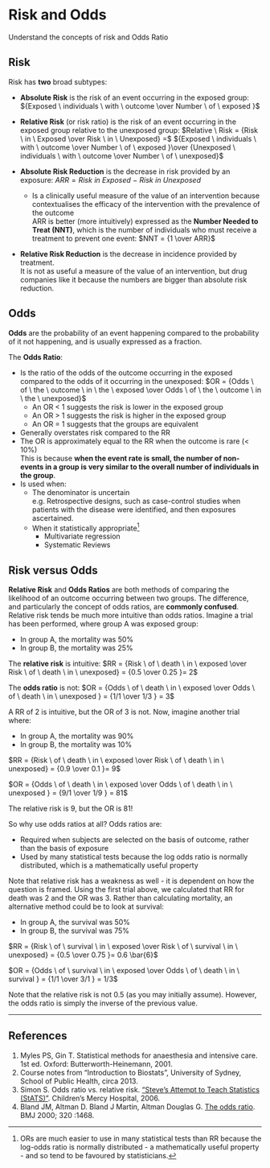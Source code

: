 # Risk and Odds

:::dual
Understand the concepts of risk and Odds Ratio
:::

## Risk

Risk has **two** broad subtypes:

* **Absolute Risk** is the risk of an event occurring in the exposed group: ${Exposed \ individuals \ with \ outcome \over Number \ of \ exposed }$
* **Relative Risk** (or risk ratio) is the risk of an event occurring in the exposed group relative to the unexposed group: $Relative \ Risk = {Risk \ in \ Exposed \over Risk \ in \ Unexposed} =$ ${Exposed \ individuals \ with \ outcome \over Number \ of \ exposed }\over {Unexposed \ individuals \ with \ outcome \over Number \ of \ unexposed}$


* **Absolute Risk Reduction** is the decrease in risk provided by an exposure: $ARR = Risk \ in \ Exposed \ - \ Risk \ in \ Unexposed$
    * Is a clinically useful measure of the value of an intervention because contextualises the efficacy of the intervention with the prevalence of the outcome\
    ARR is better (more intuitively) expressed as the **Number Needed to Treat (NNT)**, which is the number of individuals who must receive a treatment to prevent one event: $NNT = {1 \over ARR}$
* **Relative Risk Reduction** is the decrease in incidence provided by treatment.\
It is not as useful a measure of the value of an intervention, but drug companies like it because the numbers are bigger than absolute risk reduction.


## Odds

**Odds** are the probability of an event happening compared to the probability of it not happening, and is usually expressed as a fraction.

The **Odds Ratio**:

* Is the ratio of the odds of the outcome occurring in the exposed compared to the odds of it occurring in the unexposed: $OR = {Odds \ of \ the \ outcome \ in \ the \ exposed \over Odds \ of \ the \ outcome \ in \ the \ unexposed}$
    * An OR < 1 suggests the risk is lower in the exposed group
    * An OR > 1 suggests the risk is higher in the exposed group
    * An OR = 1 suggests that the groups are equivalent
* Generally overstates risk compared to the RR
* The OR is approximately equal to the RR when the outcome is rare (< 10%)\
This is because **when the event rate is small, the number of non-events in a group is very similar to the overall number of individuals in the group**.
* Is used when:
    * The denominator is uncertain\
    e.g. Retrospective designs, such as case-control studies when patients with the disease were identified, and then exposures ascertained.
    * When it statistically appropriate^[ORs are much easier to use in many statistical tests than RR because the log-odds ratio is normally distributed - a mathematically useful property - and so tend to be favoured by statisticians.]
        * Multivariate regression
        * Systematic Reviews


## Risk versus Odds

**Relative Risk** and **Odds Ratios** are both methods of comparing the likelihood of an outcome occurring between two groups. The difference, and particularly the concept of odds ratios, are **commonly confused**. Relative risk tends be much more intuitive than odds ratios. Imagine a trial has been performed, where group A was exposed group:

* In group A, the mortality was 50%
* In group B, the mortality was 25%

The **relative risk** is intuitive: $RR = {Risk \ of \ death \ in \ exposed \over Risk \ of \ death \ in \ unexposed} = {0.5 \over 0.25 }= 2$

The **odds ratio** is not: $OR = {Odds \ of \ death \ in \ exposed \over Odds \ of \ death \ in \ unexposed } = {1/1 \over 1/3 } = 3$

A RR of 2 is intuitive, but the OR of 3 is not. Now, imagine another trial where:

* In group A, the mortality was 90%
* In group B, the mortality was 10%

$RR = {Risk \ of \ death \ in \ exposed \over Risk \ of \ death \ in \ unexposed} = {0.9 \over 0.1 }= 9$

$OR = {Odds \ of \ death \ in \ exposed \over Odds \ of \ death \ in \ unexposed } = {9/1 \over 1/9 } = 81$

The relative risk is 9, but the OR is 81!

So why use odds ratios at all? Odds ratios are:

* Required when subjects are selected on the basis of outcome, rather than the basis of exposure  
* Used by many statistical tests because the log odds ratio is normally distributed, which is a mathematically useful property

Note that relative risk has a weakness as well - it is dependent on how the question is framed. Using the first trial above, we calculated that RR for death was 2 and the OR was 3. Rather than calculating mortality, an alternative method could be to look at survival:

* In group A, the survival was 50%
* In group B, the survival was 75%

$RR = {Risk \ of \ survival \ in \ exposed \over Risk \ of \ survival \ in \ unexposed} = {0.5 \over 0.75 }= 0.6 \bar{6}$

$OR = {Odds \ of \ survival \ in \ exposed \over Odds \ of \ death \ in \ survival } = {1/1 \over 3/1 } = 1/3$

Note that the relative risk is not 0.5 (as you may initially assume). However, the odds ratio is simply the inverse of the previous value.

---

## References

1. Myles PS, Gin T. Statistical methods for anaesthesia and intensive care. 1st ed. Oxford: Butterworth-Heinemann, 2001.
2. Course notes from "Introduction to Biostats", University of Sydney, School of Public Health, circa 2013.\
3. Simon S. Odds ratio vs. relative risk. ["Steve's Attempt to Teach Statistics (StATS)"](http://www.childrens-mercy.org/stats/journal/oddsratio.asp). Children's Mercy Hospital,  2006. 
4. Bland JM, Altman D. Bland J Martin, Altman Douglas G. [The odds ratio](http://www.bmj.com/content/320/7247/1468.1). BMJ 2000; 320 :1468.
